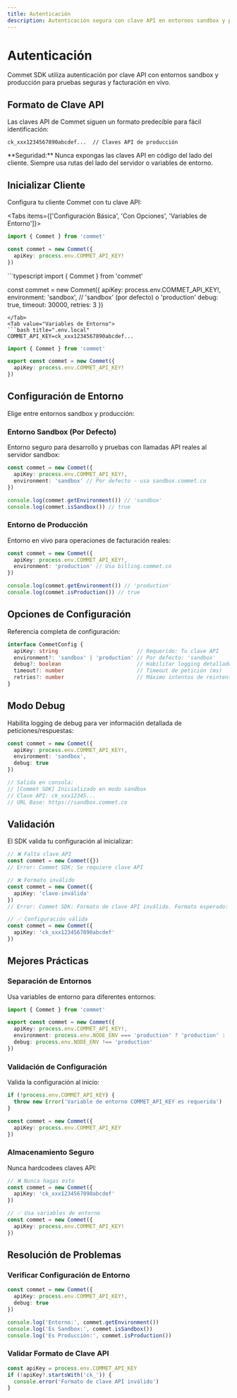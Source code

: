 ```yaml
---
title: Autenticación
description: Autenticación segura con clave API en entornos sandbox y producción
---
```



# Autenticación

Commet SDK utiliza autenticación por clave API con entornos sandbox y producción para pruebas seguras y facturación en vivo.

## Formato de Clave API

Las claves API de Commet siguen un formato predecible para fácil identificación:

```
ck_xxx1234567890abcdef...  // Claves API de producción
```

<Callout type="warn">
**Seguridad:** Nunca expongas las claves API en código del lado del cliente. Siempre usa rutas del lado del servidor o variables de entorno.
</Callout>

## Inicializar Cliente

Configura tu cliente Commet con tu clave API:

<Tabs items={['Configuración Básica', 'Con Opciones', 'Variables de Entorno']}>
<Tab value="Configuración Básica">
```typescript
import { Commet } from 'commet'

const commet = new Commet({
  apiKey: process.env.COMMET_API_KEY!
})
```
</Tab>
<Tab value="Con Opciones">
```typescript
import { Commet } from 'commet'

const commet = new Commet({
  apiKey: process.env.COMMET_API_KEY!,
  environment: 'sandbox',  // 'sandbox' (por defecto) o 'production'
  debug: true,
  timeout: 30000,
  retries: 3
})
```
</Tab>
<Tab value="Variables de Entorno">
```bash title=".env.local"
COMMET_API_KEY=ck_xxx1234567890abcdef...
```

```typescript title="lib/commet.ts"
import { Commet } from 'commet'

export const commet = new Commet({
  apiKey: process.env.COMMET_API_KEY!
})
```
</Tab>
</Tabs>

## Configuración de Entorno

Elige entre entornos sandbox y producción:

### Entorno Sandbox (Por Defecto)

Entorno seguro para desarrollo y pruebas con llamadas API reales al servidor sandbox:

```typescript
const commet = new Commet({
  apiKey: process.env.COMMET_API_KEY!,
  environment: 'sandbox' // Por defecto - usa sandbox.commet.co
})

console.log(commet.getEnvironment()) // 'sandbox'
console.log(commet.isSandbox()) // true
```

### Entorno de Producción

Entorno en vivo para operaciones de facturación reales:

```typescript
const commet = new Commet({
  apiKey: process.env.COMMET_API_KEY!,
  environment: 'production' // Usa billing.commet.co
})

console.log(commet.getEnvironment()) // 'production'
console.log(commet.isProduction()) // true
```

## Opciones de Configuración

Referencia completa de configuración:

```typescript
interface CommetConfig {
  apiKey: string                         // Requerido: Tu clave API
  environment?: 'sandbox' | 'production' // Por defecto: 'sandbox'
  debug?: boolean                        // Habilitar logging detallado
  timeout?: number                       // Timeout de petición (ms)
  retries?: number                       // Máximo intentos de reintento
}
```

## Modo Debug

Habilita logging de debug para ver información detallada de peticiones/respuestas:

```typescript
const commet = new Commet({
  apiKey: process.env.COMMET_API_KEY!,
  environment: 'sandbox',
  debug: true
})

// Salida en consola:
// [Commet SDK] Inicializado en modo sandbox
// Clave API: ck_xxx12345...
// URL Base: https://sandbox.commet.co
```

## Validación

El SDK valida tu configuración al inicializar:

```typescript
// ❌ Falta clave API
const commet = new Commet({})
// Error: Commet SDK: Se requiere clave API

// ❌ Formato inválido
const commet = new Commet({
  apiKey: 'clave-inválida'
})
// Error: Commet SDK: Formato de clave API inválido. Formato esperado: ck_xxx...

// ✅ Configuración válida
const commet = new Commet({
  apiKey: 'ck_xxx1234567890abcdef'
})
```

## Mejores Prácticas

### Separación de Entornos

Usa variables de entorno para diferentes entornos:

```typescript title="lib/commet.ts"
import { Commet } from 'commet'

export const commet = new Commet({
  apiKey: process.env.COMMET_API_KEY!,
  environment: process.env.NODE_ENV === 'production' ? 'production' : 'sandbox',
  debug: process.env.NODE_ENV !== 'production'
})
```

### Validación de Configuración

Valida la configuración al inicio:

```typescript
if (!process.env.COMMET_API_KEY) {
  throw new Error('Variable de entorno COMMET_API_KEY es requerida')
}

const commet = new Commet({
  apiKey: process.env.COMMET_API_KEY
})
```

### Almacenamiento Seguro

Nunca hardcodees claves API:

```typescript
// ❌ Nunca hagas esto
const commet = new Commet({
  apiKey: 'ck_xxx1234567890abcdef'
})

// ✅ Usa variables de entorno
const commet = new Commet({
  apiKey: process.env.COMMET_API_KEY!
})
```

## Resolución de Problemas

### Verificar Configuración de Entorno

```typescript
const commet = new Commet({
  apiKey: process.env.COMMET_API_KEY!,
  debug: true
})

console.log('Entorno:', commet.getEnvironment())
console.log('Es Sandbox:', commet.isSandbox())
console.log('Es Producción:', commet.isProduction())
```

### Validar Formato de Clave API

```typescript
const apiKey = process.env.COMMET_API_KEY
if (!apiKey?.startsWith('ck_')) {
  console.error('Formato de clave API inválido')
}
```
